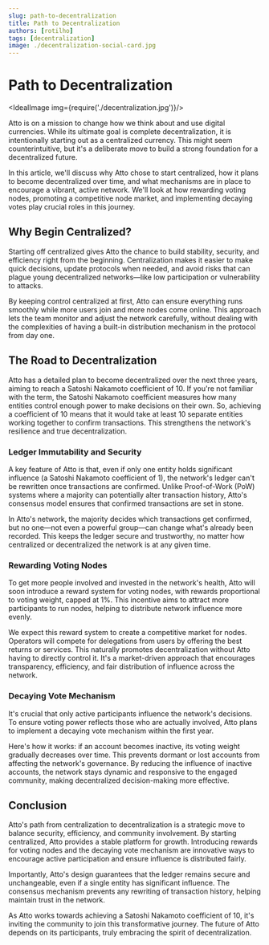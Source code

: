 ```yaml
---
slug: path-to-decentralization
title: Path to Decentralization
authors: [rotilho]
tags: [decentralization]
image: ./decentralization-social-card.jpg
---
```




# Path to Decentralization

<IdealImage img={require('./decentralization.jpg')}/>

Atto is on a mission to change how we think about and use digital currencies. While its ultimate goal is complete decentralization, it is intentionally starting out as a centralized currency. This might seem counterintuitive, but it's a deliberate move to build a strong foundation for a decentralized future.

In this article, we'll discuss why Atto chose to start centralized, how it plans to become decentralized over time, and what mechanisms are in place to encourage a vibrant, active network. We'll look at how rewarding voting nodes, promoting a competitive node market, and implementing decaying votes play crucial roles in this journey.

<!-- truncate -->

## Why Begin Centralized?

Starting off centralized gives Atto the chance to build stability, security, and efficiency right from the beginning. Centralization makes it easier to make quick decisions, update protocols when needed, and avoid risks that can plague young decentralized networks—like low participation or vulnerability to attacks.

By keeping control centralized at first, Atto can ensure everything runs smoothly while more users join and more nodes come online. This approach lets the team monitor and adjust the network carefully, without dealing with the complexities of having a built-in distribution mechanism in the protocol from day one.

## The Road to Decentralization

Atto has a detailed plan to become decentralized over the next three years, aiming to reach a Satoshi Nakamoto coefficient of 10. If you're not familiar with the term, the Satoshi Nakamoto coefficient measures how many entities control enough power to make decisions on their own. So, achieving a coefficient of 10 means that it would take at least 10 separate entities working together to confirm transactions. This strengthens the network's resilience and true decentralization.

### Ledger Immutability and Security

A key feature of Atto is that, even if only one entity holds significant influence (a Satoshi Nakamoto coefficient of 1), the network's ledger can't be rewritten once transactions are confirmed. Unlike Proof-of-Work (PoW) systems where a majority can potentially alter transaction history, Atto's consensus model ensures that confirmed transactions are set in stone.

In Atto's network, the majority decides which transactions get confirmed, but no one—not even a powerful group—can change what's already been recorded. This keeps the ledger secure and trustworthy, no matter how centralized or decentralized the network is at any given time.

### Rewarding Voting Nodes

To get more people involved and invested in the network's health, Atto will soon introduce a reward system for voting nodes, with rewards proportional to voting weight, capped at 1%. This incentive aims to attract more participants to run nodes, helping to distribute network influence more evenly.

We expect this reward system to create a competitive market for nodes. Operators will compete for delegations from users by offering the best returns or services. This naturally promotes decentralization without Atto having to directly control it. It's a market-driven approach that encourages transparency, efficiency, and fair distribution of influence across the network.

### Decaying Vote Mechanism

It's crucial that only active participants influence the network's decisions. To ensure voting power reflects those who are actually involved, Atto plans to implement a decaying vote mechanism within the first year.

Here's how it works: if an account becomes inactive, its voting weight gradually decreases over time. This prevents dormant or lost accounts from affecting the network's governance. By reducing the influence of inactive accounts, the network stays dynamic and responsive to the engaged community, making decentralized decision-making more effective.

## Conclusion

Atto's path from centralization to decentralization is a strategic move to balance security, efficiency, and community involvement. By starting centralized, Atto provides a stable platform for growth. Introducing rewards for voting nodes and the decaying vote mechanism are innovative ways to encourage active participation and ensure influence is distributed fairly.

Importantly, Atto's design guarantees that the ledger remains secure and unchangeable, even if a single entity has significant influence. The consensus mechanism prevents any rewriting of transaction history, helping maintain trust in the network.

As Atto works towards achieving a Satoshi Nakamoto coefficient of 10, it's inviting the community to join this transformative journey. The future of Atto depends on its participants, truly embracing the spirit of decentralization.
